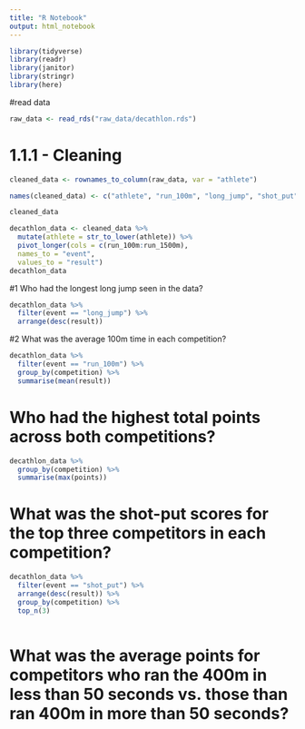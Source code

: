 ```yaml
---
title: "R Notebook"
output: html_notebook
---
```


```r
library(tidyverse)
library(readr)
library(janitor)
library(stringr)
library(here)
```

#read data
```r
raw_data <- read_rds("raw_data/decathlon.rds")
```

# 1.1.1 - Cleaning
```r
cleaned_data <- rownames_to_column(raw_data, var = "athlete") 

names(cleaned_data) <- c("athlete", "run_100m", "long_jump", "shot_put", "high_jump", "run_400m", "hurdles_110m", "discus", "pole_vault", "javeline", "run_1500m", "rank", "points", "competition")

cleaned_data
```

```r
decathlon_data <- cleaned_data %>%
  mutate(athlete = str_to_lower(athlete)) %>%
  pivot_longer(cols = c(run_100m:run_1500m),
  names_to = "event",
  values_to = "result")
decathlon_data
```

#1 Who had the longest long jump seen in the data?
```r
decathlon_data %>%
  filter(event == "long_jump") %>%
  arrange(desc(result))
```


#2 What was the average 100m time in each competition?
```r
decathlon_data %>%
  filter(event == "run_100m") %>%
  group_by(competition) %>%
  summarise(mean(result)) 
```




# Who had the highest total points across both competitions?
```r
decathlon_data %>%
  group_by(competition) %>%
  summarise(max(points)) 
```



# What was the shot-put scores for the top three competitors in each competition?
```r
decathlon_data %>%
  filter(event == "shot_put") %>%
  arrange(desc(result)) %>%
  group_by(competition) %>%
  top_n(3)
  
```


# What was the average points for competitors who ran the 400m in less than 50 seconds vs. those than ran 400m in more than 50 seconds?
```r

```









